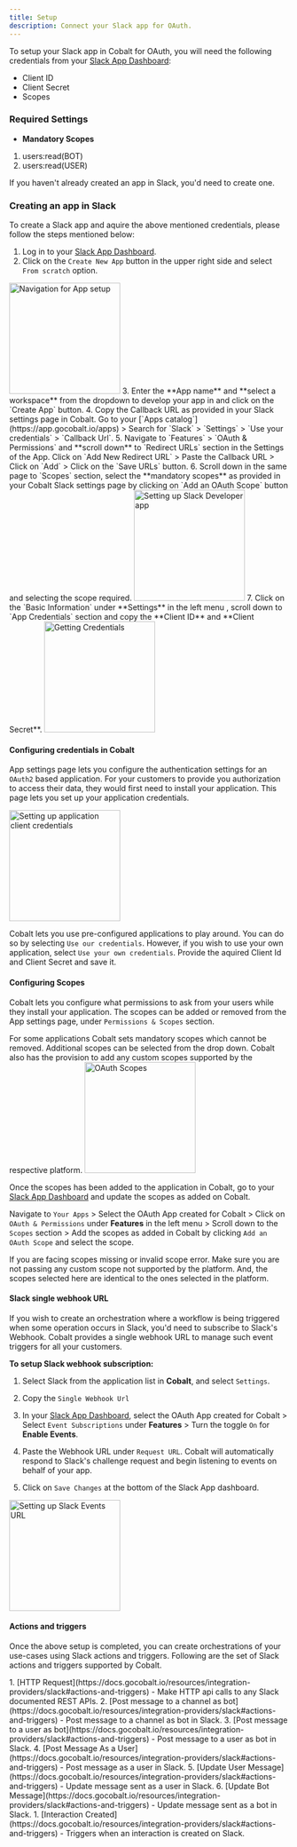 ```yaml
---
title: Setup
description: Connect your Slack app for OAuth.
---
```

To setup your Slack app in Cobalt for OAuth, you will need the following credentials from your [Slack App Dashboard](https://api.slack.com/apps):
- Client ID
- Client Secret
- Scopes

### Required Settings

* **Mandatory Scopes** 
1. users:read(BOT)
2. users:read(USER)

<Info>If you haven't already created an app in Slack, you'd need to create one.</Info>

### Creating an app in Slack

To create a Slack app and aquire the above mentioned credentials, please follow the steps mentioned below:

1. Log in to your [Slack App Dashboard](https://api.slack.com/apps).
2. Click on the `Create New App` button in the upper right side and select `From scratch` option.
<img height="200" src="/images/Slack/Slack_navigation.png" alt="Navigation for App setup"/>
3. Enter the **App name** and **select a workspace** from the dropdown to develop your app in and click on the `Create App` button.
4. Copy the Callback URL as provided in your Slack settings page in Cobalt. Go to your [`Apps catalog`](https://app.gocobalt.io/apps) > Search for `Slack` > `Settings` > `Use your credentials` > `Callback Url`.
5. Navigate to `Features` > `OAuth & Permissions` and **scroll down** to `Redirect URLs` section in the Settings of the App. Click on `Add New Redirect URL` > Paste the Callback URL > Click on `Add` > Click on the `Save URLs` button.
6. Scroll down in the same page to `Scopes` section, select the **mandatory scopes** as provided in your Cobalt Slack settings page by clicking on `Add an OAuth Scope` button and selecting the scope required.
<img height="200" src="/images/Slack/Slack_config.png" alt="Setting up Slack Developer app"/>
7. Click on the `Basic Information` under **Settings** in the left menu , scroll down to `App Credentials` section  and copy the **Client ID** and **Client Secret**.
<img height="200" src="/images/Slack/Slack_credentials.png" alt="Getting Credentials"/>

#### Configuring credentials in Cobalt
App settings page lets you configure the authentication settings for an `OAuth2` based application. For your customers to provide you authorization to access their data,
they would first need to install your application. This page lets you set up your application credentials.

<img height="200" src="/images/Slack/Slack_cobalt.png" alt="Setting up application client credentials"/>

Cobalt lets you use pre-configured applications to play around. You can do so by selecting `Use our credentials`. However, if you wish to use your own application,
select `Use your own credentials`. Provide the aquired Client Id and Client Secret and save it.

#### Configuring Scopes
Cobalt lets you configure what permissions to ask from your users while they install your application. The scopes can be added or removed from the App settings page, under `Permissions & Scopes`
section. 

For some applications Cobalt sets mandatory scopes which cannot be removed. Additional scopes can be selected from the drop down. Cobalt also has the provision to add any 
custom scopes supported by the respective platform.
<img height="200" src="/images/Slack/Slack_scopes.png" alt="OAuth Scopes"/>

Once the scopes has been added to the application in Cobalt, go to your [Slack App Dashboard](https://api.slack.com/apps) and update the scopes as added on Cobalt.

Navigate to  `Your Apps` > Select the OAuth App created for Cobalt > Click on `OAuth & Permissions` under **Features** in the left menu  > Scroll down to the `Scopes` section > Add the scopes as added in Cobalt by clicking `Add an OAuth Scope` and select the scope.

<Warning>
If you are facing scopes missing or invalid scope error. Make sure you are not passing any custom scope not supported by the platform. And, the scopes selected here are
identical to the ones selected in the platform.
</Warning>

#### Slack single webhook URL
If you wish to create an orchestration where a workflow is being triggered when some operation occurs in Slack, you'd need to subscribe to Slack's Webhook. Cobalt provides
a single webhook URL to manage such event triggers for all your customers.

**To setup Slack webhook subscription:**

1. Select Slack from the application list in **Cobalt**, and select `Settings`.
2. Copy the `Single Webhook Url`
3. In your [Slack App Dashboard](https://api.slack.com/apps), select the OAuth App created for Cobalt > Select `Event Subscriptions` under **Features** > Turn the toggle `On` for **Enable Events**.
4. Paste the Webhook URL under `Request URL`. Cobalt will automatically respond to Slack's challenge request and begin listening to events on behalf of your app.

5. Click on `Save Changes` at the bottom of the Slack App dashboard.

<img height="200" src="/images/Slack/Slack_webhook.png" alt="Setting up Slack Events URL"/>

#### Actions and triggers
Once the above setup is completed, you can create orchestrations of your use-cases using Slack actions and triggers. Following are the set of Slack actions and triggers
supported by Cobalt.

<Tabs>
  <Tab title="Actions">
     1. [HTTP Request](https://docs.gocobalt.io/resources/integration-providers/slack#actions-and-triggers) - Make HTTP api calls to any Slack documented REST APIs.
     2. [Post message to a channel as bot](https://docs.gocobalt.io/resources/integration-providers/slack#actions-and-triggers) - Post message to a channel as bot in Slack.
     3. [Post message to a user as bot](https://docs.gocobalt.io/resources/integration-providers/slack#actions-and-triggers) - Post message to a user as bot in Slack.
     4. [Post Message As a User](https://docs.gocobalt.io/resources/integration-providers/slack#actions-and-triggers) - Post message as a user in Slack.
     5. [Update User Message](https://docs.gocobalt.io/resources/integration-providers/slack#actions-and-triggers) - Update message sent as a user in Slack.
     6. [Update Bot Message](https://docs.gocobalt.io/resources/integration-providers/slack#actions-and-triggers) - Update message sent as a bot in Slack.

  </Tab>
  <Tab title="Triggers">
    1. [Interaction Created](https://docs.gocobalt.io/resources/integration-providers/slack#actions-and-triggers) - Triggers when an interaction is created on Slack.
  </Tab>
</Tabs>